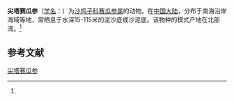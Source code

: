 {{Speciesbox
| name = 尖塔赛瓜参
| status = 
| status_system = 
| image = 
| genus = Thyone
| species = spinifera
| authority = (Liao, 1995)<ref name='id12711'>{{cite web| url =http://www.bioinfo.cn/db05/BjdwSpecies.php?action=view&id=12711| title =尖塔赛瓜参| work =《中国动物物种编目数据库》| publisher =中国科学院微生物研究所| author =中国科学院动物研究所| accessdate =2009-04-28| deadurl =yes| archiveurl =https://web.archive.org/web/20160305051433/http://www.bioinfo.cn/db05/BjdwSpecies.php?action=view&id=12711| archivedate =2016-03-05}}</ref>
}}

'''尖塔赛瓜参'''（[[学名|学名]]：{{lang|la|''Thyone spinifera''}}）为[[沙鸡子科|沙鸡子科]][[赛瓜参属|赛瓜参属]]的动物。在[[中国大陆|中国大陆]]，分布于南海沿岸海域等地，常栖息于水深15-115米的泥沙底或沙泥底。该物种的模式产地在北部湾。<ref name='id12711'/>

== 参考文献 ==
{{reflist}}

{{Wikispecies|Thyone spinifera}}
{{Taxonbar|from=Q2791391}}

[[Category:赛瓜参属|尖塔赛瓜参]]


{{海参小作品}}